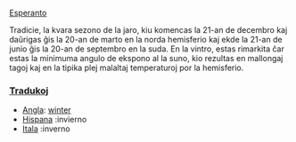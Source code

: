 [[Esperanto]]

Tradicie, la kvara sezono de la jaro, kiu komencas la 21-an de decembro kaj da&#365;rigas &#285;is la 20-an de marto en la norda hemisferio kaj ekde la 21-an de junio &#285;is la 20-an de  septembro en la suda. En la vintro, estas rimarkita &#265;ar estas la minimuma angulo de ekspono al la suno, kio rezultas en mallongaj tagoj kaj en la tipika plej malaltaj temperaturoj por la hemisferio.


=== [[Traduko]]j ===

*[[Angla]]: [[winter]]
*[[Hispana]] :invierno
*[[Itala]] :inverno